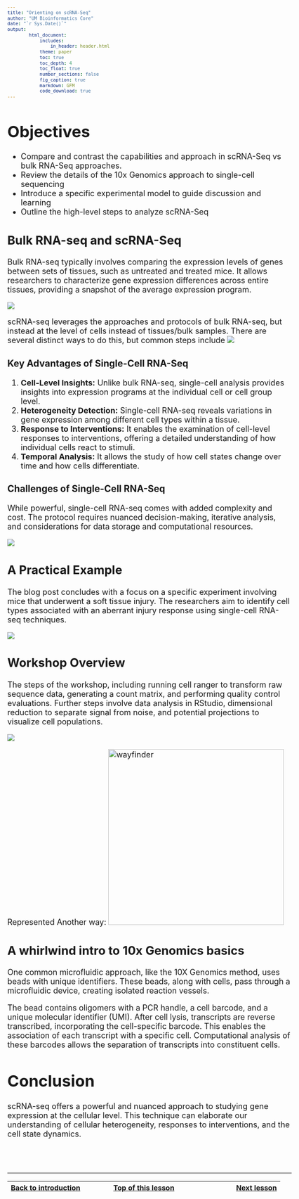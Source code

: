 ```yaml
---
title: "Orienting on scRNA-Seq"
author: "UM Bioinformatics Core"
date: "`r Sys.Date()`"
output:
        html_document:
            includes:
                in_header: header.html
            theme: paper
            toc: true
            toc_depth: 4
            toc_float: true
            number_sections: false
            fig_caption: true
            markdown: GFM
            code_download: true
---
```


<style type="text/css">
body, td {
   font-size: 18px;
}
code.r{
  font-size: 12px;
}
pre {
  font-size: 12px
}
</style>


# Objectives

- Compare and contrast the capabilities and approach in scRNA-Seq vs bulk RNA-Seq approaches.
- Review the details of the 10x Genomics approach to single-cell sequencing
- Introduce a specific experimental model to guide discussion and learning
- Outline the high-level steps to analyze scRNA-Seq

## Bulk RNA-seq and scRNA-Seq
Bulk RNA-seq typically involves comparing the expression levels of genes between sets of tissues, such as untreated and treated mice. It allows researchers to characterize gene expression differences across entire tissues, providing a snapshot of the average expression program.

![](images/00A-OrientingOnScRNASeq/bulk-rna-seq.png)


scRNA-seq leverages the approaches and protocols of bulk RNA-seq, but instead at the level of cells instead of tissues/bulk samples. There are several distinct ways to do this, but common steps include
![](images/00A-OrientingOnScRNASeq/scRNA-Seq.png)


### Key Advantages of Single-Cell RNA-Seq

1. **Cell-Level Insights:** Unlike bulk RNA-seq, single-cell analysis provides insights into expression programs at the individual cell or cell group level.
1. **Heterogeneity Detection:** Single-cell RNA-seq reveals variations in gene expression among different cell types within a tissue.
1. **Response to Interventions:** It enables the examination of cell-level responses to interventions, offering a detailed understanding of how individual cells react to stimuli.
1. **Temporal Analysis:** It allows the study of how cell states change over time and how cells differentiate.

### Challenges of Single-Cell RNA-Seq

While powerful, single-cell RNA-seq comes with added complexity and cost. The protocol requires nuanced decision-making, iterative analysis, and considerations for data storage and computational resources.

![](images/00A-OrientingOnScRNASeq/forest_trees.png)

## A Practical Example

The blog post concludes with a focus on a specific experiment involving mice that underwent a soft tissue injury. The researchers aim to identify cell types associated with an aberrant injury response using single-cell RNA-seq techniques.

![](images/00A-OrientingOnScRNASeq/mouse_injury.png)


## Workshop Overview

The steps of the workshop, including running cell ranger to transform raw sequence data, generating a count matrix, and performing quality control evaluations. Further steps involve data analysis in RStudio, dimensional reduction to separate signal from noise, and potential projections to visualize cell populations.

![](images/00A-OrientingOnScRNASeq/sc_analysis.png)

Represented Another way:
<img src="images/wayfinder/wayfinder.png" alt="wayfinder" style="height: 400px;"/>


## A whirlwind intro to 10x Genomics basics

One common microfluidic approach, like the 10X Genomics method, uses beads with unique identifiers. These beads, along with cells, pass through a microfluidic device, creating isolated reaction vessels.

The bead contains oligomers with a PCR handle, a cell barcode, and a unique molecular identifier (UMI). After cell lysis, transcripts are reverse transcribed, incorporating the cell-specific barcode. This enables the association of each transcript with a specific cell. Computational analysis of these barcodes allows the separation of transcripts into constituent cells.


# Conclusion

scRNA-seq offers a powerful and nuanced approach to studying gene expression at the cellular level. This technique can elaborate our understanding of cellular heterogeneity, responses to interventions, and the cell state dynamics.


<br/>
<br/>
<hr/>
| [Back to introduction](workshop_intro.html) | [Top of this lesson](#top) | [Next lesson](00B-CellRangerInAction.html) |
| :--- | :----: | ---: |

